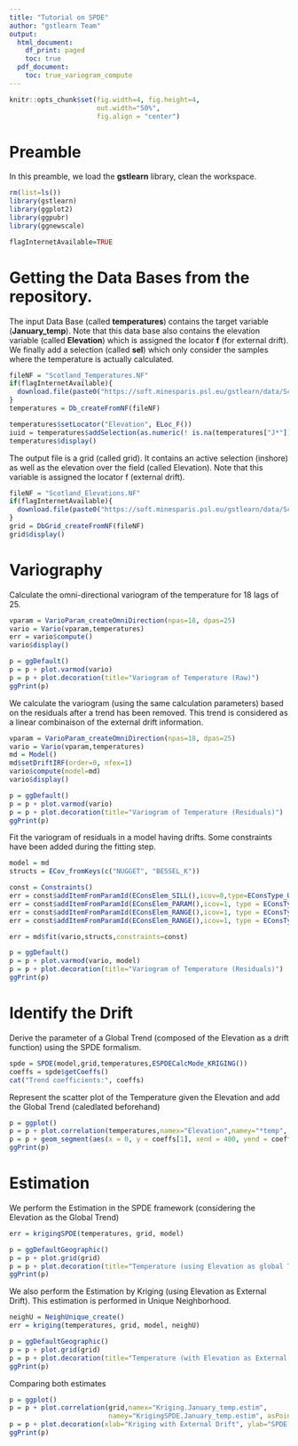 ```yaml
---
title: "Tutorial on SPDE"
author: "gstlearn Team"
output:
  html_document:
    df_print: paged
    toc: true
  pdf_document:
    toc: true_variogram_compute
---
```


<!-- SUMMARY: Using Stochastic Partial Derivative Equation framework to perform Estimation (extension to the use of External Drift)  -->

<!-- CATGEORY: Courses -->

```r
knitr::opts_chunk$set(fig.width=4, fig.height=4, 
                      out.width="50%",
                      fig.align = "center") 
```

# Preamble

In this preamble, we load the **gstlearn** library, clean the workspace.

```r
rm(list=ls())
library(gstlearn)
library(ggplot2)
library(ggpubr)
library(ggnewscale)

flagInternetAvailable=TRUE
```

# Getting the Data Bases from the repository.

The input Data Base (called **temperatures**) contains the target variable (**January_temp**). Note that this data base also contains the elevation variable (called **Elevation**) which is assigned the locator **f** (for external drift). We finally add a selection (called **sel**) which only consider the samples where the temperature is actually calculated.

```r
fileNF = "Scotland_Temperatures.NF"
if(flagInternetAvailable){
  download.file(paste0("https://soft.minesparis.psl.eu/gstlearn/data/Scotland/",fileNF), fileNF, quiet=TRUE)
}
temperatures = Db_createFromNF(fileNF)

temperatures$setLocator("Elevation", ELoc_F())
iuid = temperatures$addSelection(as.numeric(! is.na(temperatures["J*"])))
temperatures$display()
```

The output file is a grid (called grid). It contains an active selection (inshore) as well as the elevation over the field (called Elevation). Note that this variable is assigned the locator f (external drift).

```r
fileNF = "Scotland_Elevations.NF"
if(flagInternetAvailable){
  download.file(paste0("https://soft.minesparis.psl.eu/gstlearn/data/Scotland/",fileNF), fileNF, quiet=TRUE)
}
grid = DbGrid_createFromNF(fileNF)
grid$display()
```

# Variography

Calculate the omni-directional variogram of the temperature for 18 lags of 25.

```r
vparam = VarioParam_createOmniDirection(npas=18, dpas=25)
vario = Vario(vparam,temperatures)
err = vario$compute()
vario$display()
```

```r
p = ggDefault()
p = p + plot.varmod(vario)
p = p + plot.decoration(title="Variogram of Temperature (Raw)")
ggPrint(p)
```

We calculate the variogram (using the same calculation parameters) based on the residuals after a trend has been removed. This trend is considered as a linear combinaison of the external drift information.

```r
vparam = VarioParam_createOmniDirection(npas=18, dpas=25)
vario = Vario(vparam,temperatures)
md = Model()
md$setDriftIRF(order=0, nfex=1)
vario$compute(model=md)
vario$display()
```

```r
p = ggDefault()
p = p + plot.varmod(vario)
p = p + plot.decoration(title="Variogram of Temperature (Residuals)")
ggPrint(p)
```

Fit the variogram of residuals in a model having drifts. Some constraints have been added during the fitting step.

```r
model = md
structs = ECov_fromKeys(c("NUGGET", "BESSEL_K"))

const = Constraints()
err = const$addItemFromParamId(EConsElem_SILL(),icov=0,type=EConsType_UPPER(),value=0.1)
err = const$addItemFromParamId(EConsElem_PARAM(),icov=1, type = EConsType_EQUAL(),value = 1)
err = const$addItemFromParamId(EConsElem_RANGE(),icov=1, type = EConsType_LOWER(),value = 100)
err = const$addItemFromParamId(EConsElem_RANGE(),icov=1, type = EConsType_UPPER(),value = 350)

err = md$fit(vario,structs,constraints=const)
```

```r
p = ggDefault()
p = p + plot.varmod(vario, model)
p = p + plot.decoration(title="Variogram of Temperature (Residuals)")
ggPrint(p)
```

# Identify the Drift

Derive the parameter of a Global Trend (composed of the Elevation as a drift function) using the SPDE formalism.

```r
spde = SPDE(model,grid,temperatures,ESPDECalcMode_KRIGING())
coeffs = spde$getCoeffs()
cat("Trend coefficients:", coeffs)
```

Represent the scatter plot of the Temperature given the Elevation and add the Global Trend (caledlated beforehand)

```r
p = ggplot()
p = p + plot.correlation(temperatures,namex="Elevation",namey="*temp", asPoint=TRUE)
p = p + geom_segment(aes(x = 0, y = coeffs[1], xend = 400, yend = coeffs[1] + 400 * coeffs[2]))
ggPrint(p)
```

# Estimation 

We perform the Estimation in the SPDE framework (considering the Elevation as the Global Trend)

```r
err = krigingSPDE(temperatures, grid, model)
```

```r
p = ggDefaultGeographic()
p = p + plot.grid(grid)
p = p + plot.decoration(title="Temperature (using Elevation as global Trend)")
ggPrint(p)
```

We also perform the Estimation by Kriging (using Elevation as External Drift). This estimation is performed in Unique Neighborhood.

```r
neighU = NeighUnique_create()
err = kriging(temperatures, grid, model, neighU)
```

```r
p = ggDefaultGeographic()
p = p + plot.grid(grid)
p = p + plot.decoration(title="Temperature (with Elevation as External Drift)")
ggPrint(p)
```

Comparing both estimates

```r
p = ggplot()
p = p + plot.correlation(grid,namex="Kriging.January_temp.estim",
                         namey="KrigingSPDE.January_temp.estim", asPoint=TRUE)
p = p + plot.decoration(xlab="Kriging with External Drift", ylab="SPDE Kriging")
ggPrint(p)
```
